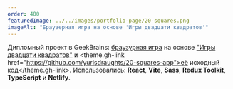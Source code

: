 ```yaml
---
order: 400
featuredImage: ../../images/portfolio-page/20-squares.png
imageAlt: "Браузерная игра на основе 'Игры двадцати квадратов'"
---
```


Дипломный проект в GeekBrains:
[браузурная игра](https://20-squares-app.netlify.app/)
на основе
["Игры двадцати квадратов"](https://ru.wikipedia.org/wiki/%D0%A6%D0%B0%D1%80%D1%81%D0%BA%D0%B0%D1%8F_%D0%B8%D0%B3%D1%80%D0%B0_%D0%A3%D1%80%D0%B0)
и <theme.gh-link href="https://github.com/yurisdraughts/20-squares-app">её исходный код</theme.gh-link>.
Использовались: **React**, **Vite**, **Sass**, **Redux Toolkit**, **TypeScript** и **Netlify**.